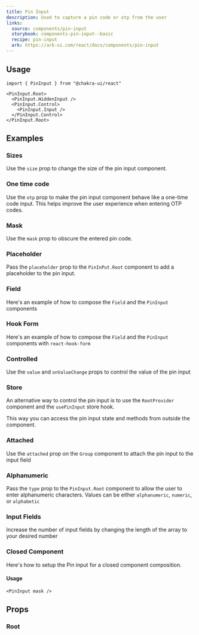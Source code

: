 ```yaml
---
title: Pin Input
description: Used to capture a pin code or otp from the user
links:
  source: components/pin-input
  storybook: components-pin-input--basic
  recipe: pin-input
  ark: https://ark-ui.com/react/docs/components/pin-input
---
```


<ExampleTabs name="pin-input-basic" />

## Usage

```tsx
import { PinInput } from "@chakra-ui/react"
```

```tsx
<PinInput.Root>
  <PinInput.HiddenInput />
  <PinInput.Control>
    <PinInput.Input />
  </PinInput.Control>
</PinInput.Root>
```

## Examples

### Sizes

Use the `size` prop to change the size of the pin input component.

<ExampleTabs name="pin-input-with-sizes" />

### One time code

Use the `otp` prop to make the pin input component behave like a one-time code
input. This helps improve the user experience when entering OTP codes.

<ExampleTabs name="pin-input-with-otp" />

### Mask

Use the `mask` prop to obscure the entered pin code.

<ExampleTabs name="pin-input-with-mask" />

### Placeholder

Pass the `placeholder` prop to the `PinInPut.Root` component to add a
placeholder to the pin input.

<ExampleTabs name="pin-input-with-placeholder" />

### Field

Here's an example of how to compose the `Field` and the `PinInput` components

<ExampleTabs name="pin-input-with-field" />

### Hook Form

Here's an example of how to compose the `Field` and the `PinInput` components
with `react-hook-form`

<ExampleTabs name="pin-input-with-hook-form" />

### Controlled

Use the `value` and `onValueChange` props to control the value of the pin input

<ExampleTabs name="pin-input-controlled" />

### Store

An alternative way to control the pin input is to use the `RootProvider`
component and the `usePinInput` store hook.

This way you can access the pin input state and methods from outside the
component.

<ExampleTabs name="pin-input-with-store" />

### Attached

Use the `attached` prop on the `Group` component to attach the pin input to the
input field

<ExampleTabs name="pin-input-attached" />

### Alphanumeric

Pass the `type` prop to the `PinInput.Root` component to allow the user to enter
alphanumeric characters. Values can be either `alphanumeric`, `numeric`, or
`alphabetic`

<ExampleTabs name="pin-input-alphanumeric" />

### Input Fields

Increase the number of input fields by changing the length of the array to your
desired number

<ExampleTabs name="pin-input-count" />

### Closed Component

Here's how to setup the Pin input for a closed component composition.

<ExampleCode name="pin-input-closed-component" />

#### Usage

```tsx
<PinInput mask />
```

## Props

### Root

<PropTable component="PinInput" part="Root" />
